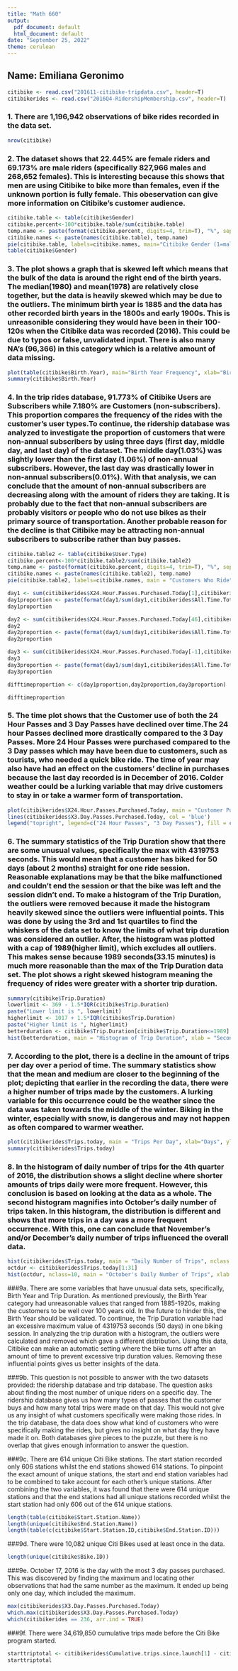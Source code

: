 ```yaml
---
title: "Math 660"
output:
  pdf_document: default
  html_document: default
date: "September 25, 2022"
theme: cerulean
---
```


<!-- For more info on RMarkdown see http://rmarkdown.rstudio.com/ -->

## Name: Emiliana Geronimo
```r
citibike <- read.csv("201611-citibike-tripdata.csv", header=T)
citibikerides <- read.csv("2016Q4-RidershipMembership.csv", header=T)
```
### 1. There are 1,196,942 observations of bike rides recorded in the data set. 
```r
nrow(citibike)
```
### 2. The dataset shows that 22.445% are female riders and 69.173% are male riders (specifically 827,966 males and 268,652 females). This is interesting because this shows that men are using Citibike to bike more than females, even if the unknown portion is fully female. This obeservation can give more information on Citibike's customer audience.  

```r
citibike.table <- table(citibike$Gender)
citibike.percent<-100*citibike.table/sum(citibike.table)
temp.name <- paste(format(citibike.percent, digits=4, trim=T), "%", sep="")
citibike.names <- paste(names(citibike.table), temp.name)
pie(citibike.table, labels=citibike.names, main="Citibike Gender (1=male,2=female,0=unknown)")
table(citibike$Gender)
```

### 3. The plot shows a graph that is skewed left which means that the bulk of the data is around the right end of the birth years. The median(1980) and mean(1978) are relatively close together, but the data is heavily skewed which may be due to the outliers. The minimum birth year is 1885 and the data has other recorded birth years in the 1800s and early 1900s. This is unreasonible considering they would have been in their 100-120s when the Citibike data was recorded (2016). This could be due to typos or false, unvalidated input. There is also many NA's (96,366) in this category which is a relative amount of data missing.

```r
plot(table(citibike$Birth.Year), main="Birth Year Frequency", xlab="Birth Year", ylab = "Frequency")
summary(citibike$Birth.Year)
```

### 4. In the trip rides database, 91.773% of Citibike Users are Subscribers while 7.180% are Customers (non-subscribers). This proportion compares the frequency of the rides with the customer’s user types.To continue, the ridership database was analyzed to investigate the proportion of customers that were non-annual subscribers by using three days (first day, middle day, and last day) of the dataset. The middle day(1.03%) was slightly lower than the first day (1.06%) of non-annual subscribers. However, the last day was drastically lower in non-annual subscribers(0.01%). With that analysis, we can conclude that the amount of non-annual subscribers are decreasing along with the amount of riders they are taking.  It is probably due to the fact that non-annual subscribers are probably visitors or people who do not use bikes as their primary source of transportation. Another probable reason for the decline is that Citibike may be attracting non-annual subscribers to subscribe rather than buy passes.

```r
citibike.table2 <- table(citibike$User.Type)
citibike.percent<-100*citibike.table2/sum(citibike.table2)
temp.name <- paste(format(citibike.percent, digits=4, trim=T), "%", sep="")
citibike.names <- paste(names(citibike.table2), temp.name)
pie(citibike.table2, labels=citibike.names, main = "Customers Who Ride")
```

```r
day1 <- sum(citibikerides$X24.Hour.Passes.Purchased.Today[1],citibikerides$X3.Day.Passes.Purchased.Today[1])
day1proportion <- paste(format(day1/sum(day1,citibikerides$All.Time.Total.Annual.Members[1])*100),"%", sep="")
day1proportion

day2 <- sum(citibikerides$X24.Hour.Passes.Purchased.Today[46],citibikerides$X3.Day.Passes.Purchased.Today[46], na.rm = FALSE)
day2
day2proportion <- paste(format(day1/sum(day1,citibikerides$All.Time.Total.Annual.Members[46])*100),"%", sep="")
day2proportion

day3 <- sum(citibikerides$X24.Hour.Passes.Purchased.Today[-1],citibikerides$X3.Day.Passes.Purchased.Today[-1], na.rm = FALSE)
day3
day3proportion <- paste(format(day1/sum(day1,citibikerides$All.Time.Total.Annual.Members[-1])*100),"%", sep="")
day3proportion

difftimeproportion <- c(day1proportion,day2proportion,day3proportion)
```

```r
difftimeproportion
```
### 5. The time plot shows that the Customer use of both the 24 Hour Passes and 3 Day Passes have declined over time.The 24 hour Passes declined more drastically compared to the 3 Day Passes.  More 24 Hour Passes were purchased compared to the 3 Day passes which may have been due to customers, such as tourists, who needed a quick bike ride. The time of year may also have had an effect on the customers' decline in purchases because the last day recorded is in December of 2016. Colder weather could be a lurking variable that may drive customers to stay in or take a warmer form of transportation. 
```r
plot(citibikerides$X24.Hour.Passes.Purchased.Today, main = "Customer Purchases", xlab = "Days", ylab = "Number of Passes Purchased", type = 'l')
lines(citibikerides$X3.Day.Passes.Purchased.Today, col = 'blue')
legend("topright", legend=c("24 Hour Passes", "3 Day Passes"), fill = c("black","blue"))
```

### 6. The summary statistics of the Trip Duration show that there are some unusual values, specifically the max with 4319753 seconds. This would mean that a customer has biked for 50 days (about 2 months) straight for one ride session. Reasonable explanations may be that the bike malfunctioned and couldn't end the session or that the bike was left and the session didn’t end. To make a histogram of the Trip Duration, the outliers were removed because it made the histogram heavily skewed since the outliers were influential points. This was done by using the 3rd and 1st quartiles to find the whiskers of the data set to know the limits of what trip duration was considered an outlier. After, the histogram was plotted with a cap of 1989(higher limit), which excludes all outliers. This makes sense because 1989 seconds(33.15 minutes) is much more reasonable than the max of the Trip Duration data set. The plot shows a right skewed histogram meaning the frequency of rides were greater with a shorter trip duration.   
```r
summary(citibike$Trip.Duration)
lowerlimit <- 369 - 1.5*IQR(citibike$Trip.Duration)
paste("Lower limit is ", lowerlimit)
higherlimit <- 1017 + 1.5*IQR(citibike$Trip.Duration)
paste("Higher limit is ", higherlimit)
betterduration <- citibike$Trip.Duration[citibike$Trip.Duration<=1989]
hist(betterduration, main = "Histogram of Trip Duration", xlab = "Seconds")
```
### 7. According to the plot, there is a decline in the amount of trips per day over a period of time.  The summary statistics show that the mean and medium are closer to the beginning of the plot; depicting that earlier in the recording the data, there were a higher number of trips made by the customers. A lurking variable for this occurrence could be the weather since the data was taken towards the middle of the winter. Biking in the winter, especially with snow, is dangerous and may not happen as often compared to warmer weather. 
```r
plot(citibikerides$Trips.today, main = "Trips Per Day", xlab="Days", ylab = "Number of Trips", type = "l")
summary(citibikerides$Trips.today)

```
### 8. In the histogram of daily number of trips for the 4th quarter of 2016, the distribution shows a slight decline where shorter amounts of trips daily were more frequent. However, this conclusion is based on looking at the data as a whole. The second histogram magnifies into October’s daily number of trips taken. In this histogram, the distribution is different and shows that more trips in a day was a more frequent occurrence. With this, one can conclude that November’s and/or December’s daily number of trips influenced the overall data. 
```r
hist(citibikerides$Trips.today, main = "Daily Number of Trips", nclass = 10, xlab = "Trips", xlim = c(20000,70000))
octdur <- citibikerides$Trips.today[1:31]
hist(octdur, nclass=10, main = "October's Daily Number of Trips", xlab = "Trips", xlim = c(20000,70000))
```

###9a. There are some variables that have unusual data sets, specifically, Birth Year and Trip Duration. As mentioned previously, the Birth Year category had unreasonable values that ranged from 1885-1920s, making the customers to be well over 100 years old. In the future to hinder this, the Birth Year should be validated. To continue, the Trip Duration variable had an excessive maximum value of 4319753 seconds (50 days) in one biking session. In analyzing the trip duration with a histogram, the outliers were calculated and removed which gave a different distribution. Using this data, Citibike can make an automatic setting where the bike turns off after an amount of time to prevent excessive trip duration values. Removing these influential points gives us better insights of the data. 

###9b. This question is not possible to answer with the two datasets provided: the ridership database and trip database. The question asks about finding the most number of unique riders on a specific day. The ridership database gives us how many types of passes that the customer buys and how many total trips were made on that day. This would not give us any insight of what customers specifically were making those rides. In the trip database, the data does show what kind of customers who were specifically making the rides, but gives no insight on what day they have made it on. Both databases give pieces to the puzzle, but there is no overlap that gives enough information to answer the question.  

###9c. There are 614 unique Citi Bike stations. The start station recorded only 606 stations whilst the end stations showed 614 stations. To pinpoint the exact amount of unique stations, the start and end station variables had to be combined to take account for each other’s unique stations. After combining the two variables, it was found that there were 614 unique stations and that the end stations had all unique stations recorded whilst the start station had only 606 out of the 614 unique stations. 
```r
length(table(citibike$Start.Station.Name))
length(unique(citibike$End.Station.Name))
length(table(c(citibike$Start.Station.ID,citibike$End.Station.ID)))
```

###9d. There were 10,082 unique Citi Bikes used at least once in the data.  

```r
length(unique(citibike$Bike.ID))
```

###9e. October 17, 2016 is the day with the most 3 day passes purchased. This was discovered by finding the maximum and locating other observations that had the same number as the  maximum. It ended up being only one day, which included the maximum. 
```r
max(citibikerides$X3.Day.Passes.Purchased.Today)
which.max(citibikerides$X3.Day.Passes.Purchased.Today)
which(citibikerides == 236, arr.ind = TRUE)
```

###9f. There were 34,619,850 cumulative trips made before the Citi Bike program started. 
```r
starttriptotal <- citibikerides$Cumulative.trips.since.launch[1] - citibikerides$Trips.today[1]
starttriptotal
```
